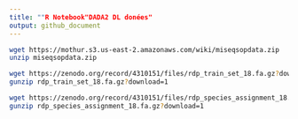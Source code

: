 ```yaml
---
title: ""R Notebook"DADA2 DL donées"
output: github_document
---
```


```bash
wget https://mothur.s3.us-east-2.amazonaws.com/wiki/miseqsopdata.zip
unzip miseqsopdata.zip
```

```bash
wget https://zenodo.org/record/4310151/files/rdp_train_set_18.fa.gz?download=1
gunzip rdp_train_set_18.fa.gz?download=1
```

```bash
wget https://zenodo.org/record/4310151/files/rdp_species_assignment_18.fa.gz?download=1
gunzip rdp_species_assignment_18.fa.gz?download=1
```